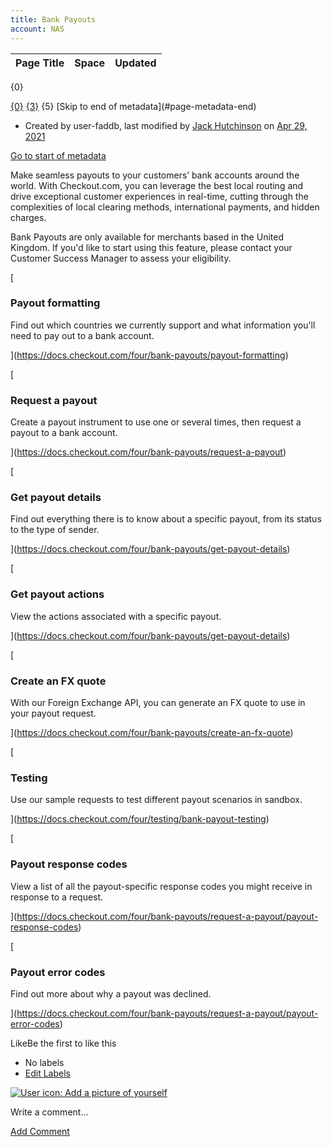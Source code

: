 ```yaml
---
title: Bank Payouts
account: NAS
---
```


<table class="aui"> <thead> <tr class="header"> <th class="search-result-title">Page Title</th> <th class="search-result-space">Space</th> <th class="search-result-date">Updated</th> </tr> </thead> </table> <p class="search-result-count">{0}</p> <tr class="search-result"> <td class="search-result-title"><a href="{1}" class="content-type-{2}"><span>{0}</span></a></td> <td class="search-result-space"><a class="space" href="/display/{4}/" title="{3}">{3}</a></td> <td class="search-result-date"><span class="date" title="{6}">{5}</span></td> </tr> [Skip to end of metadata](#page-metadata-end)

*   Created by user-faddb, last modified by [Jack Hutchinson](    /display/~jack.hutchinson
    ) on [Apr 29, 2021](/pages/diffpagesbyversion.action?pageId=8486931&selectedPageVersions=49&selectedPageVersions=50 "Show changes")

[Go to start of metadata](#page-metadata-start)

Make seamless payouts to your customers’ bank accounts around the world. With Checkout.com, you can leverage the best local routing and drive exceptional customer experiences in real-time, cutting through the complexities of local clearing methods, international payments, and hidden charges.

Bank Payouts are only available for merchants based in the United Kingdom. If you'd like to start using this feature, please contact your Customer Success Manager to assess your eligibility.

  

[

### Payout formatting

Find out which countries we currently support and what information you'll need to pay out to a bank account.



](https://docs.checkout.com/four/bank-payouts/payout-formatting)

[

### Request a payout

Create a payout instrument to use one or several times, then request a payout to a bank account.



](https://docs.checkout.com/four/bank-payouts/request-a-payout)

[

### Get payout details

Find out everything there is to know about a specific payout, from its status to the type of sender.



](https://docs.checkout.com/four/bank-payouts/get-payout-details)

[

### Get payout actions

View the actions associated with a specific payout.



](https://docs.checkout.com/four/bank-payouts/get-payout-details)

[

### Create an FX quote

With our Foreign Exchange API, you can generate an FX quote to use in your payout request.



](https://docs.checkout.com/four/bank-payouts/create-an-fx-quote)

[

### Testing

Use our sample requests to test different payout scenarios in sandbox.



](https://docs.checkout.com/four/testing/bank-payout-testing)

[

### Payout response codes

View a list of all the payout-specific response codes you might receive in response to a request.



](https://docs.checkout.com/four/bank-payouts/request-a-payout/payout-response-codes)

[

### Payout error codes

Find out more about why a payout was declined.



](https://docs.checkout.com/four/bank-payouts/request-a-payout/payout-error-codes)

LikeBe the first to like this

*   No labels
*   [Edit Labels](# "Edit Labels (Type 'l')")

[![User icon: Add a picture of yourself](/s/en_GB/7901/abf7b35644d5a5d1d7e4b0969a83e8eb2b569fb5/_/images/icons/profilepics/add_profile_pic.svg)](/users/profile/editmyprofilepicture.action)

Write a comment…

[Add Comment](/display/x/Bank+Payouts?showComments=true&showCommentArea=true#addcomment)
